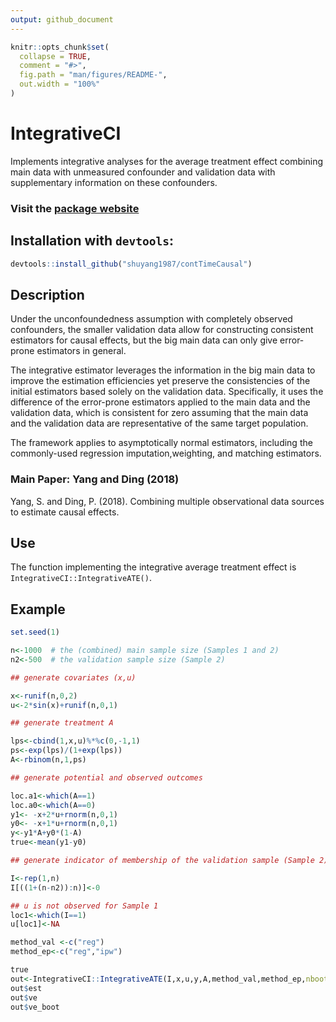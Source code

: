 ```yaml
---
output: github_document
---
```


<!-- README.md is generated from README.Rmd. Please edit that file -->

```r
knitr::opts_chunk$set(
  collapse = TRUE,
  comment = "#>",
  fig.path = "man/figures/README-",
  out.width = "100%"
)
```
# IntegrativeCI

Implements integrative analyses for the average treatment effect combining main data with unmeasured confounder and validation data with supplementary information on these confounders. 


### Visit the [package website](https://shuyang1987.github.io/IntegrativeCI/)

## Installation with `devtools`:

```r
devtools::install_github("shuyang1987/contTimeCausal")
```

## Description

Under the unconfoundedness assumption with completely observed confounders, the smaller validation data allow for constructing consistent estimators for causal effects, but the big main data can only give error-prone estimators in general.
 
The integrative estimator leverages the information in the big main data to improve the estimation
efficiencies yet preserve the consistencies of the initial estimators based solely on the validation data.
Specifically, it uses the difference of the error-prone estimators applied to the main data and the validation data, which is consistent for zero assuming that the main data and the validation data are representative of the same target population.
 
The framework applies to asymptotically normal estimators, including the commonly-used regression imputation,weighting, and matching estimators.

### Main Paper: Yang and Ding (2018) 

Yang, S. and Ding, P. (2018). Combining multiple observational data sources to estimate causal effects.
\url{https://arxiv.org/abs/1801.00802}

## Use

The function implementing the integrative average treatment effect is `IntegrativeCI::IntegrativeATE()`.

## Example

```r

set.seed(1)

n<-1000  # the (combined) main sample size (Samples 1 and 2)
n2<-500  # the validation sample size (Sample 2)

## generate covariates (x,u)

x<-runif(n,0,2)
u<-2*sin(x)+runif(n,0,1)

## generate treatment A

lps<-cbind(1,x,u)%*%c(0,-1,1)
ps<-exp(lps)/(1+exp(lps))
A<-rbinom(n,1,ps)

## generate potential and observed outcomes

loc.a1<-which(A==1)
loc.a0<-which(A==0)
y1<- -x+2*u+rnorm(n,0,1)
y0<- -x+1*u+rnorm(n,0,1)
y<-y1*A+y0*(1-A)
true<-mean(y1-y0)

## generate indicator of membership of the validation sample (Sample 2)

I<-rep(1,n)
I[((1+(n-n2)):n)]<-0

## u is not observed for Sample 1
loc1<-which(I==1)
u[loc1]<-NA

method_val <-c("reg")
method_ep<-c("reg","ipw")

true
out<-IntegrativeCI::IntegrativeATE(I,x,u,y,A,method_val,method_ep,nboot=50)
out$est
out$ve
out$ve_boot
```
